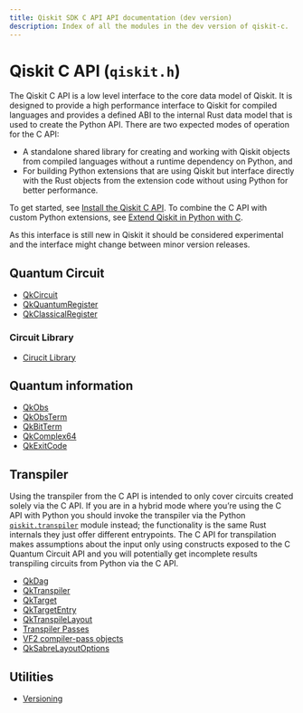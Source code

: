 ```yaml
---
title: Qiskit SDK C API API documentation (dev version)
description: Index of all the modules in the dev version of qiskit-c.
---
```


<span id="qiskit-c-api-qiskit-h" />

# Qiskit C API (`qiskit.h`)

The Qiskit C API is a low level interface to the core data model of Qiskit. It is designed to provide a high performance interface to Qiskit for compiled languages and provides a defined ABI to the internal Rust data model that is used to create the Python API. There are two expected modes of operation for the C API:

*   A standalone shared library for creating and working with Qiskit objects from compiled languages without a runtime dependency on Python, and
*   For building Python extensions that are using Qiskit but interface directly with the Rust objects from the extension code without using Python for better performance.

To get started, see [Install the Qiskit C API](/docs/guides/install-c-api). To combine the C API with custom Python extensions, see [Extend Qiskit in Python with C](/docs/guides/c-extension-for-python).

As this interface is still new in Qiskit it should be considered experimental and the interface might change between minor version releases.

## Quantum Circuit

*   [QkCircuit](qk-circuit)
*   [QkQuantumRegister](qk-quantum-register)
*   [QkClassicalRegister](qk-classical-register)

### Circuit Library

*   [Cirucit Library](qk-circuit-library)

## Quantum information

*   [QkObs](qk-obs)
*   [QkObsTerm](qk-obs-term)
*   [QkBitTerm](qk-bit-term)
*   [QkComplex64](qk-complex-64)
*   [QkExitCode](qk-exit-code)

## Transpiler

Using the transpiler from the C API is intended to only cover circuits created solely via the C API. If you are in a hybrid mode where you’re using the C API with Python you should invoke the transpiler via the Python [`qiskit.transpiler`](/docs/api/qiskit/dev/transpiler#module-qiskit.transpiler "qiskit.transpiler") module instead; the functionality is the same Rust internals they just offer different entrypoints. The C API for transpilation makes assumptions about the input only using constructs exposed to the C Quantum Circuit API and you will potentially get incomplete results transpiling circuits from Python via the C API.

*   [QkDag](qk-dag)
*   [QkTranspiler](qk-transpiler)
*   [QkTarget](qk-target)
*   [QkTargetEntry](qk-target-entry)
*   [QkTranspileLayout](qk-transpile-layout)
*   [Transpiler Passes](qk-transpiler-passes)
*   [VF2 compiler-pass objects](qk-vf-2-layout)
*   [QkSabreLayoutOptions](qk-sabre-layout-options)

## Utilities

*   [Versioning](version)

